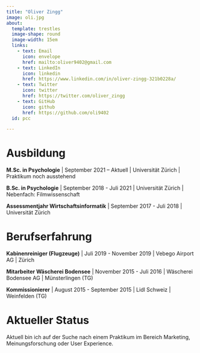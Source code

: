 ```yaml
---
title: "Oliver Zingg"
image: oli.jpg
about: 
  template: trestles
  image-shape: round
  image-width: 15em
  links:
    - text: Email
      icon: envelope
      href: mailto:oliver9402@gmail.com
    - text: LinkedIn
      icon: linkedin
      href: https://www.linkedin.com/in/oliver-zingg-321b0228a/
    - text: Twitter
      icon: twitter
      href: https://twitter.com/oliver_zingg
    - text: GitHub
      icon: github
      href: https://github.com/oli9402
  id: pcc

---
```



:::{.panel-tabset}

# Ausbildung

**M.Sc. in Psychologie** | September 2021 – Aktuell | Universität Zürich | Praktikum noch ausstehend

**B.Sc. in Psychologie** | September 2018 - Juli 2021 | Universität Zürich | Nebenfach: Filmwissenschaft

**Assessmentjahr Wirtschaftsinformatik** | September 2017 - Juli 2018 | Universität Zürich 



# Berufserfahrung

**Kabinenreiniger (Flugzeuge)** | Juli 2019 - November 2019 | Vebego Airport AG | Zürich

**Mitarbeiter Wäscherei Bodensee** | November 2015 - Juli 2016 | Wäscherei Bodensee AG | Münsterlingen (TG)

**Kommissionierer** | August 2015 - September 2015 | Lidl Schweiz | Weinfelden (TG)

# Aktueller Status 

Aktuell bin ich auf der Suche nach einem Praktikum im Bereich Marketing, Meinungsforschung  oder User Experience. 
:::


